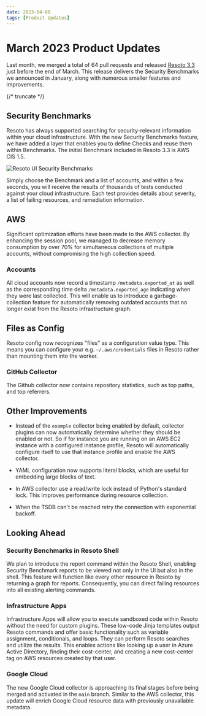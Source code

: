 ```yaml
---
date: 2023-04-08
tags: [Product Updates]
---
```


# March 2023 Product Updates

Last month, we merged a total of 64 pull requests and released [Resoto 3.3](/releases/3.3.0) just before the end of March. This release delivers the Security Benchmarks we announced in January, along with numerous smaller features and improvements.

{/* truncate */}

## Security Benchmarks

Resoto has always supported searching for security-relevant information within your cloud infrastructure. With the new Security Benchmarks feature, we have added a layer that enables you to define Checks and reuse them within Benchmarks. The initial Benchmark included in Resoto 3.3 is AWS CIS 1.5.

![Resoto UI Security Benchmarks](./img/benchmarks.gif)

Simply choose the Benchmark and a list of accounts, and within a few seconds, you will receive the results of thousands of tests conducted against your cloud infrastructure. Each test provides details about severity, a list of failing resources, and remediation information.

## AWS

Significant optimization efforts have been made to the AWS collector. By enhancing the session pool, we managed to decrease memory consumption by over 70% for simultaneous collections of multiple accounts, without compromising the high collection speed.

### Accounts

All cloud accounts now record a timestamp `/metadata.exported_at` as well as the corresponding time delta `/metadata.exported_age` indicating when they were last collected. This will enable us to introduce a garbage-collection feature for automatically removing outdated accounts that no longer exist from the Resoto infrastructure graph.

## Files as Config

Resoto config now recognizes "files" as a configuration value type. This means you can configure your e.g. `~/.aws/credentials` files in Resoto rather than mounting them into the worker.

### GitHub Collector

The Github collector now contains repository statistics, such as top paths, and top referrers.

## Other Improvements

- Instead of the `example` collector being enabled by default, collector plugins can now automatically determine whether they should be enabled or not. So if for instance you are running on an AWS EC2 instance with a configured instance profile, Resoto will automatically configure itself to use that instance profile and enable the AWS collector.

- YAML configuration now supports literal blocks, which are useful for embedding large blocks of text.

- In AWS collector use a read/write lock instead of Python's standard lock. This improves performance during resource collection.

- When the TSDB can't be reached retry the connection with exponential backoff.

## Looking Ahead

### Security Benchmarks in Resoto Shell

We plan to introduce the report command within the Resoto Shell, enabling Security Benchmark reports to be viewed not only in the UI but also in the shell. This feature will function like every other resource in Resoto by returning a graph for reports. Consequently, you can direct failing resources into all existing alerting commands.

### Infrastructure Apps

Infrastructure Apps will allow you to execute sandboxed code within Resoto without the need for custom plugins. These low-code Jinja templates output Resoto commands and offer basic functionality such as variable assignment, conditionals, and loops. They can perform Resoto searches and utilize the results. This enables actions like looking up a user in Azure Active Directory, finding their cost-center, and creating a new cost-center tag on AWS resources created by that user.

### Google Cloud

The new Google Cloud collector is approaching its final stages before being merged and activated in the `main` branch. Similar to the AWS collector, this update will enrich Google Cloud resource data with previously unavailable metadata.
